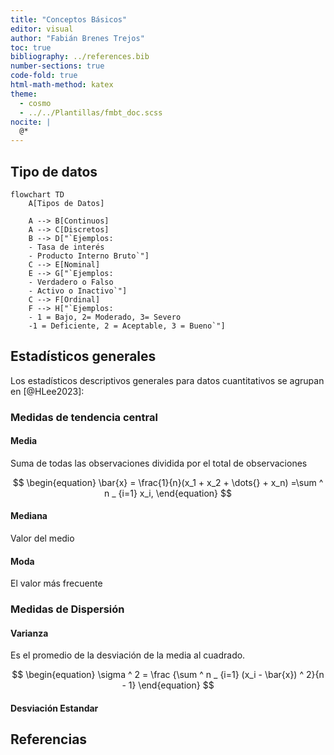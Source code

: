 ```yaml
---
title: "Conceptos Básicos"
editor: visual
author: "Fabián Brenes Trejos"
toc: true
bibliography: ../references.bib
number-sections: true
code-fold: true
html-math-method: katex
theme:
  - cosmo
  - ../../Plantillas/fmbt_doc.scss
nocite: |
  @*
---
```


## Tipo de datos

```mermaid
 
flowchart TD
    A[Tipos de Datos] 

    A --> B[Continuos]
    A --> C[Discretos]
    B --> D["`Ejemplos:
    - Tasa de interés
    - Producto Interno Bruto`"]
    C --> E[Nominal]
    E --> G["`Ejemplos:
    - Verdadero o Falso
    - Activo o Inactivo`"]
    C --> F[Ordinal]
    F --> H["`Ejemplos:
    - 1 = Bajo, 2= Moderado, 3= Severo
    -1 = Deficiente, 2 = Aceptable, 3 = Bueno`"]

```

## Estadísticos generales

Los estadísticos descriptivos generales para datos cuantitativos se agrupan en [@HLee2023]:

### Medidas de tendencia central

#### Media

Suma de todas las observaciones dividida por el total de observaciones

$$
\begin{equation}
    \bar{x} = \frac{1}{n}(x_1 + x_2 + \dots{} +  x_n) =\sum ^ n _ {i=1}  x_i,
\end{equation} 
$$

#### Mediana

Valor del medio

#### Moda

El valor más frecuente

### Medidas de Dispersión

#### Varianza

Es el promedio de la desviación de la media al cuadrado.

$$ 
\begin{equation}
    \sigma ^ 2  = \frac {\sum ^ n _ {i=1}  (x_i - \bar{x}) ^ 2}{n - 1}
\end{equation}
$$

#### Desviación Estandar

## Referencias
